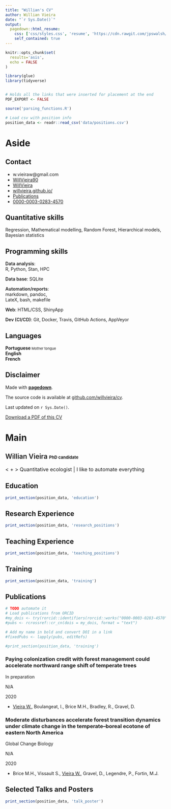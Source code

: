 ```yaml
---
title: "Willian's CV"
author: Willian Vieira
date: "`r Sys.Date()`"
output:
  pagedown::html_resume:
    css: ['css/styles.css', 'resume', 'https://cdn.rawgit.com/jpswalsh/academicons/master/css/academicons.min.css']
    self_contained: true
---
```


```r
knitr::opts_chunk$set(
  results='asis',
  echo = FALSE
)

library(glue)
library(tidyverse)


# Holds all the links that were inserted for placement at the end
PDF_EXPORT <- FALSE

source('parsing_functions.R')

# Load csv with position info
position_data <- readr::read_csv('data/positions.csv')
```


Aside
================================================================================

Contact {#contact}
--------------------------------------------------------------------------------

- <i class="fa fa-envelope"></i> w.vieiraw@gmail.com
- <i class="fa fa-twitter"></i> [WillVieira90](https://twitter.com/willvieira90)
- <i class="fa fa-github"></i> [WillVieira](https://github.com/willvieira)
- <i class="fa fa-globe"></i> [willvieira.github.io/](https://willvieira.github.io/)
- <i class="ai ai-google-scholar"></i> [Publications](https://scholar.google.com/citations?user=GyChlIoAAAAJ&hl=en)
- <i class="ai ai-orcid"></i> [0000-0003-0283-4570](https://orcid.org/0000-0003-0283-4570)


Quantitative skills
------------------------------------

Regression, Mathematical modelling, Random Forest, Hierarchical models, Bayesian statistics


Programming skills
------------------------------------

<span style="font-weight:600;">Data analysis</span>: <br>R, Python, Stan, HPC<br>

<span style="font-weight:600;">Data base</span>: SQLite<br>

<span style="font-weight:600;">Automation/reports</span>: <br>markdown, pandoc,<br>LateX, bash, makefile<br> 

<span style="font-weight:600;">Web</span>: HTML/CSS, ShinyApp<br>

<span style="font-weight:600;">Dev (CI/CD)</span>: Git, Docker, Travis, GitHub Actions, AppVeyor


Languages
------------------------------------

**Portuguese**<span style="font-size:11px;"> Mother tongue</span><br>
**English**<br>
**French**<br>


Disclaimer {#disclaimer}
--------------------------------------------------------------------------------

Made with [**pagedown**](https://github.com/rstudio/pagedown).

The source code is available at [github.com/willvieira/cv](https://github.com/willvieira/cv).

Last updated on `r Sys.Date()`.

[<i class='fas fa-download'></i> Download a PDF of this CV](https://willvieira.github.io/cv/WillianVieira.pdf)


Main
================================================================================

 <span style="font-weight:600">Willian Vieira</span> <span style="font-size: 13px;">PhD candidate</span>{#title}
--------------------------------------------------------------------------------


<span style="font-size: 1rem;">< <i class="fa fa-chart-bar"></i> + <i class="fa fa-robot"></i> >  Quantitative ecologist | I like to automate everything </span>


Education {data-icon=graduation-cap data-concise=true}
--------------------------------------------------------------------------------

```r
print_section(position_data, 'education')
```



Research Experience {data-icon=laptop}
--------------------------------------------------------------------------------

```r
print_section(position_data, 'research_positions')
```


Teaching Experience {data-icon=chalkboard-teacher}
--------------------------------------------------------------------------------

```r
print_section(position_data, 'teaching_positions')
```

Training {data-icon=certificate}
--------------------------------------------------------------------------------

```r
print_section(position_data, 'training')
```


Publications {data-icon=book}
--------------------------------------------------------------------------------


```r
# TODO automate it
# Load publications from ORCID
#my_dois <- try(rorcid::identifiers(rorcid::works("0000-0003-0283-4570")))
#pubs <- rcrossref::cr_cn(dois = my_dois, format = "text")

# Add my name in bold and convert DOI in a link
#fixedPubs <- lapply(pubs, editRefs)

#print_section(position_data, 'training')
```

### Paying colonization credit with forest management could accelerate northward range shift of temperate trees

In preparation <a href="https://github.com/willvieira/ms_STM-managed"><i class="fa fa-github"></i></a>

N/A

2020

- <span style="text-decoration: underline;">Vieira W.</span>, Boulangeat, I., Brice M.H., Bradley, R., Gravel, D.



### Moderate disturbances accelerate forest transition dynamics under climate change in the temperate–boreal ecotone of eastern North America

Global Change Biology <a href="https://doi.org/10.1111%2Fgcb.15143"><i class="ai ai-doi"></i></a> <a href="https://github.com/mhBrice/transition"><i class="fa fa-github"></i></a>

N/A

2020

- Brice M.H., Vissault S., <span style="text-decoration: underline;">Vieira W.</span>, Gravel, D., Legendre, P., Fortin, M.J.


Selected Talks and Posters {data-icon=chalkboard-teacher}
--------------------------------------------------------------------------------

```r
print_section(position_data, 'talk_poster')
```
